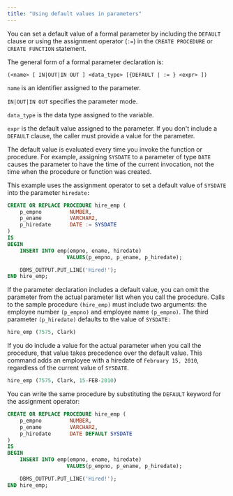 ```yaml
---
title: "Using default values in parameters"
---
```


<div id="using_default_values_in_parameters" class="registered_link"></div>

You can set a default value of a formal parameter by including the `DEFAULT` clause or using the assignment operator (`:=`) in the `CREATE PROCEDURE` or `CREATE FUNCTION` statement.

The general form of a formal parameter declaration is:

```text
(<name> [ IN|OUT|IN OUT ] <data_type> [{DEFAULT | := } <expr> ])
```

`name` is an identifier assigned to the parameter.

`IN|OUT|IN OUT` specifies the parameter mode.

`data_type` is the data type assigned to the variable.

`expr` is the default value assigned to the parameter. If you don't include a `DEFAULT` clause, the caller must provide a value for the parameter.

The default value is evaluated every time you invoke the function or procedure. For example, assigning `SYSDATE` to a parameter of type `DATE` causes the parameter to have the time of the current invocation, not the time when the procedure or function was created.

This example uses the assignment operator to set a default value of `SYSDATE` into the parameter `hiredate:`

```sql
CREATE OR REPLACE PROCEDURE hire_emp (
    p_empno         NUMBER,
    p_ename         VARCHAR2,
    p_hiredate      DATE := SYSDATE
)
IS
BEGIN
    INSERT INTO emp(empno, ename, hiredate)
                   VALUES(p_empno, p_ename, p_hiredate);

    DBMS_OUTPUT.PUT_LINE('Hired!');
END hire_emp;
```

If the parameter declaration includes a default value, you can omit the parameter from the actual parameter list when you call the procedure. Calls to the sample procedure `(hire_emp)` must include two arguments: the employee number `(p_empno)` and employee name `(p_empno)`. The third parameter `(p_hiredate)` defaults to the value of `SYSDATE:`

```sql
hire_emp (7575, Clark)
```

If you do include a value for the actual parameter when you call the procedure, that value takes precedence over the default value. This command adds an employee with a hiredate of `February 15, 2010`, regardless of the current value of `SYSDATE`.

```sql
hire_emp (7575, Clark, 15-FEB-2010)
```

You can write the same procedure by substituting the `DEFAULT` keyword for the assignment operator:

```sql
CREATE OR REPLACE PROCEDURE hire_emp (
    p_empno         NUMBER,
    p_ename         VARCHAR2,
    p_hiredate      DATE DEFAULT SYSDATE
)
IS
BEGIN
    INSERT INTO emp(empno, ename, hiredate)
                   VALUES(p_empno, p_ename, p_hiredate);

    DBMS_OUTPUT.PUT_LINE('Hired!');
END hire_emp;
```

